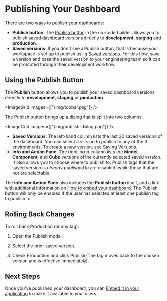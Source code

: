 # Publishing Your Dashboard

There are two ways to publish your dashboards:

- **Publish button**: The [Publish button](/dashboards/publishing#using-the-publish-button) in the no-code builder allows you to publish saved dashboard versions directly to **development**, **staging** and **production**.
- **Saved versions**: If you don't see a Publish button, that is because your workspace is set up to publish using [Saved versions](/deployment/versions). For this flow, save a version and pass the saved version to your engineering team so it can be promoted through their development workflow.

## Using the Publish Button

The **Publish** button allows you to publish your saved dashboard versions directly to **development**, **staging** or **production**. 

<ImageGrid images={["/img/topbar.png"]} />

The Publish button brings up a dialog that is split into two columns:

<ImageGrid images={["/img/publish-dialog.png"]} />

- **Saved Versions**: The left-hand column lists the last 30 saved versions of the dashboard. You can select a version to publish to any of the 3 environments. To create a new version, see [Saving Versions](/dashboards/saving).
- **Info and Action Pane**: The right-hand column lists the **Model**, **Component**, and **Cube** versions of the currently selected saved version. It also allows you to choose where to publish to. Publish tags that the saved version is _already published to_ are disabled, while those that are not are selectable.

The **Info and Action Pane** also includes the **Publish button** itself, and a link with additional information on [How to embed your dashboard](/deployment/embedding). The Publish button will only be enabled if the user has selected at least one publish tag to publish to.

## Rolling Back Changes

To roll back Production (or any tag):

  1. Open the Publish modal.

  2. Select the prior saved version.

  3. Check Production and click Publish (The tag moves back to the chosen version and is effective immediately).

## Next Steps

Once you've published your dashboard, you can [Embed it in your application](/deployment/embedding) to make it available to your users.